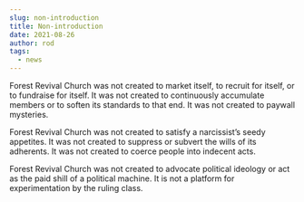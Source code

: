 ```yaml
---
slug: non-introduction
title: Non-introduction
date: 2021-08-26
author: rod
tags:
  - news
---
```

Forest Revival Church was not created to market itself, to recruit for itself, or to fundraise for itself. It was not created to continuously accumulate members or to soften its standards to that end. It was not created to paywall mysteries.

Forest Revival Church was not created to satisfy a narcissist’s seedy appetites. It was not created to suppress or subvert the wills of its adherents. It was not created to coerce people into indecent acts.

Forest Revival Church was not created to advocate political ideology or act as the paid shill of a political machine. It is not a platform for experimentation by the ruling class.